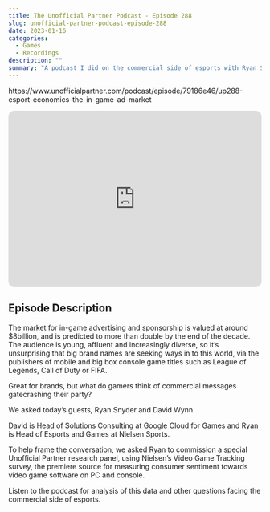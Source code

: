 ```yaml
---
title: The Unofficial Partner Podcast - Episode 288
slug: unofficial-partner-podcast-episode-288
date: 2023-01-16
categories:
  - Games
  - Recordings
description: ""
summary: "A podcast I did on the commercial side of esports with Ryan Snyder"
---
```


https://www.unofficialpartner.com/podcast/episode/79186e46/up288-esport-economics-the-in-game-ad-market


```{=html}
<iframe style="border-radius:12px" src="https://open.spotify.com/embed/episode/2vmoNf7iq7e7Vkx1lGZjic?utm_source=generator" width="100%" height="352" frameBorder="0" allowfullscreen="" allow="autoplay; clipboard-write; encrypted-media; fullscreen; picture-in-picture" loading="lazy"></iframe>
```

## Episode Description

The market for in-game advertising and sponsorship is valued at around $8billion, and is predicted to more than double by the end of the decade. The audience is young, affluent and increasingly diverse, so it's unsurprising that big brand names are seeking ways in to this world, via the publishers of mobile and big box console game titles such as League of Legends, Call of Duty or FIFA.

Great for brands, but what do gamers think of commercial messages gatecrashing their party?

We asked today's guests, Ryan Snyder and David Wynn. 

David is Head of Solutions Consulting at Google Cloud for Games and Ryan is Head of Esports and Games at Nielsen Sports. 

To help frame the conversation, we asked Ryan to commission a special Unofficial Partner research panel, using Nielsen's Video Game Tracking survey, the premiere source for measuring consumer sentiment towards video game software on PC and console.

Listen to the podcast for analysis of this data and other questions facing the commercial side of esports.